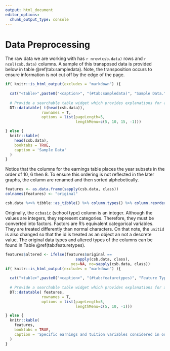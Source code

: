 ```yaml
---
output: html_document
editor_options: 
  chunk_output_type: console
---
```

# Data Preprocessing

The raw data we are working with has `r nrow(csb.data)` rows and `r ncol(csb.data)` columns. A sample of this transposed data is provided below in table \@ref(tab:sampledata). Note, the transposition occurs to ensure information is not cut off by the edge of the page.

```r
if( knitr::is_html_output(excludes = "markdown") ){
  
  cat("<table>",paste0("<caption>", "(#tab:sampledata)", "Sample Data.", "</caption>"),"</table>", sep ="\n")
  
  # Provide a searchable table widget which provides explanations for all relevant columns
  DT::datatable( t(head(csb.data)), 
                rownames = T, 
                options = list(pageLength=5,
                               lengthMenu=c(5, 10, 15, -1)))

} else {
  knitr::kable(
    head(csb.data),
    booktabs = TRUE,
    caption = 'Sample Data'
  )
}
```



Notice that the columns for the earnings table places the year subsets in the order of 10, 6 then 8. To ensure this ordering is not reflected in the later graphs, the column are renamed and then sorted alphebetically.

```r
features <- as.data.frame(sapply(csb.data, class))
colnames(features) <- "original"

csb.data %<>% tibble::as_tibble() %>% column.types() %>% column.reorder()
```

Originally, the `ccbasic` (school type) column is an integer. Although the values are integers, they represent categories. Therefore, they must be converted into factors. Factors are R's equivalent categorical variables. They are treated differently than normal characters. On that note, the `unitid` is also changed so that the id is treated as an object an not a descrete value. The original data types and altered types of the columns can be found in Table \@ref(tab:featuretypes). 

```r
features$altered <- ifelse(features$original == 
                               sapply(csb.data, class), 
                             yes=NA, no=sapply(csb.data, class))
if( knitr::is_html_output(excludes = "markdown") ){
  
  cat("<table>",paste0("<caption>", "(#tab:featuretypes)", "Feature Types.", "</caption>"),"</table>", sep ="\n")
  
  # Provide a searchable table widget which provides explanations for all relevant columns
  DT::datatable( features, 
                rownames = T, 
                options = list(pageLength=5, 
                               lengthMenu=c(5, 10, -1)))

} else {
  knitr::kable(
    features,
    booktabs = TRUE,
    caption = 'Specific earnings and tuition variables considered in our analysis..'
  )
}
```
